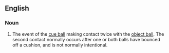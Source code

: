 ==English==

===Noun===
{{en-noun|es}}

# {{lb|en|cue sports}} The event of the [[cue ball]] making contact twice with the [[object ball]]. The second contact normally occurs after one or both balls have bounced off a cushion, and is not normally intentional.